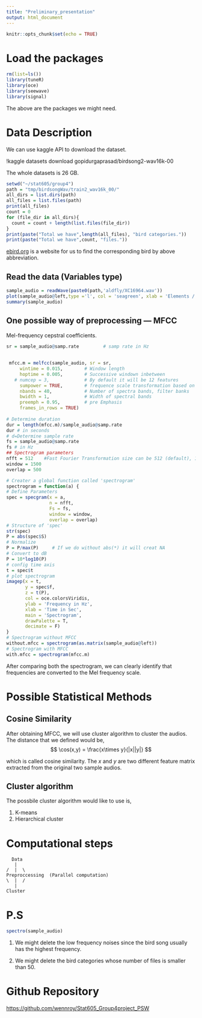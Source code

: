 ```yaml
---
title: "Preliminary_presentation"
output: html_document
---
```


```r
knitr::opts_chunk$set(echo = TRUE)
```

# Load the packages

```r
rm(list=ls())
library(tuneR)
library(oce)
library(seewave)
library(signal)
```

The above are the packages we might need.

# Data Description

We can use kaggle API to download the dataset.

!kaggle datasets download gopidurgaprasad/birdsong2-wav16k-00 

The whole datasets is 26 GB.

```r
setwd("~/stat605/group4")
path = "tmp/birdsongWav/train2_wav16k_00/"
all_dirs = list.dirs(path)
all_files = list.files(path)
print(all_files)
count = 0
for (file_dir in all_dirs){
  count = count + length(list.files(file_dir))
}
print(paste("Total we have",length(all_files), "bird categories."))
print(paste("Total we have",count, "files."))
```

[ebird.org](https://ebird.org/home) is a website for us to find the corresponding bird by above abbreviation.

## Read the data (Variables type)

```r
sample_audio = readWave(paste0(path,'aldfly/XC16964.wav'))
plot(sample_audio@left,type ='l', col = 'seagreen', xlab = 'Elements / Time', ylab = 'Freq', main = 'Audio Frequency Wave')
summary(sample_audio)
```

## One possible way of preprocessing --- MFCC

Mel-frequency cepstral coefficients.

```r
sr = sample_audio@samp.rate         # samp rate in Hz
 
 
 mfcc.m = melfcc(sample_audio, sr = sr,
     wintime = 0.015,        # Window length
     hoptime = 0.005,        # Successive windown inbetween
   # numcep = 3,             # By default it will be 12 features
     sumpower = TRUE,        # frequence scale transformation based on powerspectrum
     nbands = 40,            # Number of spectra bands, filter banks
     bwidth = 1,             # Width of spectral bands
     preemph = 0.95,         # pre Emphasis
     frames_in_rows = TRUE)
   
# Determine duration
dur = length(mfcc.m)/sample_audio@samp.rate
dur # in seconds
# d=Determine sample rate
fs = sample_audio@samp.rate
fs # in Hz
## Spectrogram parameters
nfft = 512    #Fast Fourier Transformation size can be 512 (default), 1024 or 2048.
window = 1500
overlap = 500

# Creater a global function called 'spectrogram'
spectrogram = function(a) {
# Define Parameters
spec = specgram(x = a,
                n = nfft,
                Fs = fs,
                window = window,
                overlap = overlap)
# Structure of 'spec'
str(spec)
P = abs(spec$S)
# Normalize
P = P/max(P)     # If we do without abs(*) it will creat NA
# Convert to dB
P = 10*log10(P)
# config time axis
t = spec$t
# plot spectrogram
imagep(x = t,
       y = spec$f,
       z = t(P),
       col = oce.colorsViridis,
       ylab = 'Frequency in Hz',
       xlab = 'Time in Sec',
       main = 'Spectrogram',
       drawPalette = T,
       decimate = F)
}
# Spectrogram without MFCC
without.mfcc = spectrogram(as.matrix(sample_audio@left))
# Spectrogram with MFCC
with.mfcc = spectrogram(mfcc.m)
```

After comparing both the spectrogram, we can clearly identify that frequencies are converted to the Mel frequency scale.

# Possible Statistical Methods

## Cosine Similarity

After obtaining MFCC, we will use cluster algorithm to cluster the audios. The distance that we defined would be, $$
\cos(x,y) = \frac{x\times y}{|x||y|}
$$

which is called cosine similarity. The $x$ and $y$ are two different feature matrix extracted from the original two sample audios.

## Cluster algorithm

The possbile cluster algorithm would like to use is,

1.  K-means
2.  Hierarchical cluster

# Computational steps

      Data
       |
    /  |  \
    Preproccessing  (Parallel computation) 
    \  |  /
       |
    Cluster

# P.S

```r
spectro(sample_audio)
```

1.  We might delete the low frequency noises since the bird song usually has the highest frequency.

2.  We might delete the bird categories whose number of files is smaller than 50.

# Github Repository
[https://github.com/wennroy/Stat605_Group4project_PSW](https://github.com/wennroy/Stat605_Group4project_PSW)
